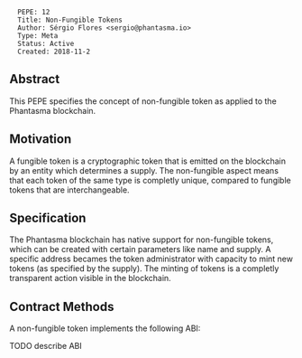 <pre>
  PEPE: 12
  Title: Non-Fungible Tokens
  Author: Sérgio Flores <sergio@phantasma.io>
  Type: Meta
  Status: Active
  Created: 2018-11-2
</pre>

==Abstract==

This PEPE specifies the concept of non-fungible token as applied to the Phantasma blockchain.

==Motivation==

A fungible token is a cryptographic token that is emitted on the blockchain by an entity which determines a supply. The non-fungible aspect means that each token of the same type is completly unique, compared to fungible tokens that are interchangeable.

==Specification==

The Phantasma blockchain has native support for non-fungible tokens, which can be created with certain parameters like name and supply.
A specific address becames the token administrator with capacity to mint new tokens (as specified by the supply). The minting of tokens is a completly transparent action visible in the blockchain.

==Contract Methods==

A non-fungible token implements the following ABI:

TODO describe ABI

